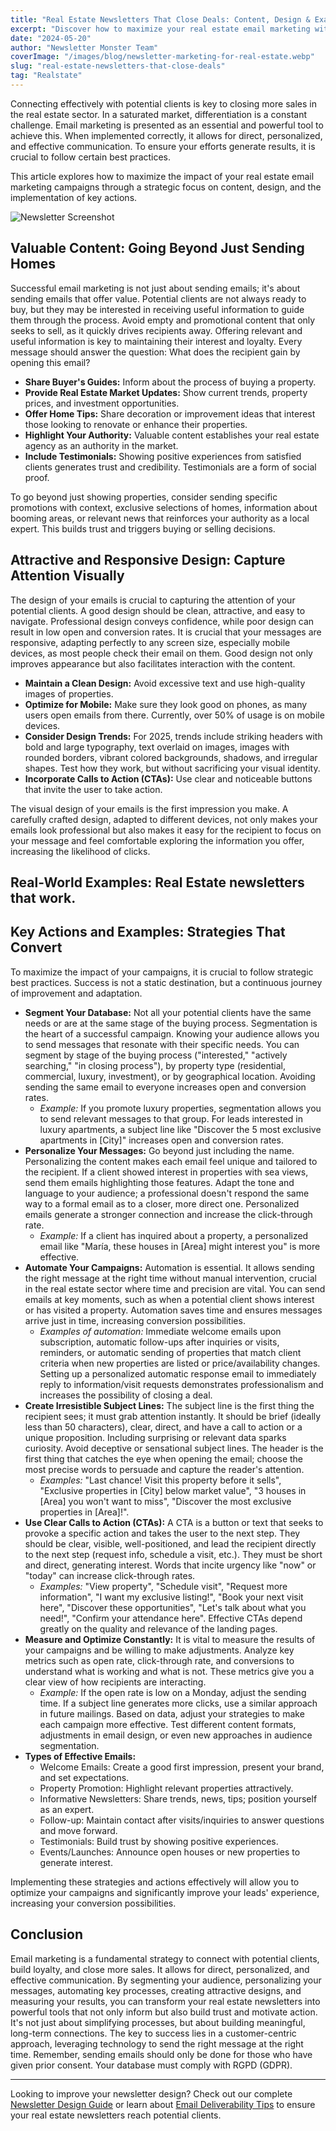 ```yaml
---
title: "Real Estate Newsletters That Close Deals: Content, Design & Examples"
excerpt: "Discover how to maximize your real estate email marketing with actionable strategies for content, design, and automation. Learn to engage, convert, and build trust with your audience."
date: "2024-05-20"
author: "Newsletter Monster Team"
coverImage: "/images/blog/newsletter-marketing-for-real-estate.webp"
slug: "real-estate-newsletters-that-close-deals"
tag: "Realstate"
---
```


Connecting effectively with potential clients is key to closing more sales in the real estate sector. In a saturated market, differentiation is a constant challenge. Email marketing is presented as an essential and powerful tool to achieve this. When implemented correctly, it allows for direct, personalized, and effective communication. To ensure your efforts generate results, it is crucial to follow certain best practices.

This article explores how to maximize the impact of your real estate email marketing campaigns through a strategic focus on content, design, and the implementation of key actions.

![Newsletter Screenshot](https://nlmr1.s3.eu-central-1.amazonaws.com/ce21b370-d9f8-41fc-ac43-8aa14be5f34f/ce21b370-d9f8-41fc-ac43-8aa14be5f34f_small.webp)

## Valuable Content: Going Beyond Just Sending Homes

Successful email marketing is not just about sending emails; it's about sending emails that offer value. Potential clients are not always ready to buy, but they may be interested in receiving useful information to guide them through the process. Avoid empty and promotional content that only seeks to sell, as it quickly drives recipients away. Offering relevant and useful information is key to maintaining their interest and loyalty. Every message should answer the question: What does the recipient gain by opening this email?

- **Share Buyer's Guides:** Inform about the process of buying a property.
- **Provide Real Estate Market Updates:** Show current trends, property prices, and investment opportunities.
- **Offer Home Tips:** Share decoration or improvement ideas that interest those looking to renovate or enhance their properties.
- **Highlight Your Authority:** Valuable content establishes your real estate agency as an authority in the market.
- **Include Testimonials:** Showing positive experiences from satisfied clients generates trust and credibility. Testimonials are a form of social proof.

To go beyond just showing properties, consider sending specific promotions with context, exclusive selections of homes, information about booming areas, or relevant news that reinforces your authority as a local expert. This builds trust and triggers buying or selling decisions.

## Attractive and Responsive Design: Capture Attention Visually

The design of your emails is crucial to capturing the attention of your potential clients. A good design should be clean, attractive, and easy to navigate. Professional design conveys confidence, while poor design can result in low open and conversion rates. It is crucial that your messages are responsive, adapting perfectly to any screen size, especially mobile devices, as most people check their email on them. Good design not only improves appearance but also facilitates interaction with the content.

- **Maintain a Clean Design:** Avoid excessive text and use high-quality images of properties.
- **Optimize for Mobile:** Make sure they look good on phones, as many users open emails from there. Currently, over 50% of usage is on mobile devices.
- **Consider Design Trends:** For 2025, trends include striking headers with bold and large typography, text overlaid on images, images with rounded borders, vibrant colored backgrounds, shadows, and irregular shapes. Test how they work, but without sacrificing your visual identity.
- **Incorporate Calls to Action (CTAs):** Use clear and noticeable buttons that invite the user to take action.

The visual design of your emails is the first impression you make. A carefully crafted design, adapted to different devices, not only makes your emails look professional but also makes it easy for the recipient to focus on your message and feel comfortable exploring the information you offer, increasing the likelihood of clicks.

## Real-World Examples: Real Estate newsletters that work.

<TaggedNewsletters tag="RealEstate" count={6} />

## Key Actions and Examples: Strategies That Convert

To maximize the impact of your campaigns, it is crucial to follow strategic best practices. Success is not a static destination, but a continuous journey of improvement and adaptation.

- **Segment Your Database:** Not all your potential clients have the same needs or are at the same stage of the buying process. Segmentation is the heart of a successful campaign. Knowing your audience allows you to send messages that resonate with their specific needs. You can segment by stage of the buying process ("interested," "actively searching," "in closing process"), by property type (residential, commercial, luxury, investment), or by geographical location. Avoiding sending the same email to everyone increases open and conversion rates.
  - _Example:_ If you promote luxury properties, segmentation allows you to send relevant messages to that group. For leads interested in luxury apartments, a subject line like "Discover the 5 most exclusive apartments in [City]" increases open and conversion rates.
- **Personalize Your Messages:** Go beyond just including the name. Personalizing the content makes each email feel unique and tailored to the recipient. If a client showed interest in properties with sea views, send them emails highlighting those features. Adapt the tone and language to your audience; a professional doesn't respond the same way to a formal email as to a closer, more direct one. Personalized emails generate a stronger connection and increase the click-through rate.
  - _Example:_ If a client has inquired about a property, a personalized email like "María, these houses in [Area] might interest you" is more effective.
- **Automate Your Campaigns:** Automation is essential. It allows sending the right message at the right time without manual intervention, crucial in the real estate sector where time and precision are vital. You can send emails at key moments, such as when a potential client shows interest or has visited a property. Automation saves time and ensures messages arrive just in time, increasing conversion possibilities.
  - _Examples of automation:_ Immediate welcome emails upon subscription, automatic follow-ups after inquiries or visits, reminders, or automatic sending of properties that match client criteria when new properties are listed or price/availability changes. Setting up a personalized automatic response email to immediately reply to information/visit requests demonstrates professionalism and increases the possibility of closing a deal.
- **Create Irresistible Subject Lines:** The subject line is the first thing the recipient sees; it must grab attention instantly. It should be brief (ideally less than 50 characters), clear, direct, and have a call to action or a unique proposition. Including surprising or relevant data sparks curiosity. Avoid deceptive or sensational subject lines. The header is the first thing that catches the eye when opening the email; choose the most precise words to persuade and capture the reader's attention.
  - _Examples:_ "Last chance! Visit this property before it sells", "Exclusive properties in [City] below market value", "3 houses in [Area] you won't want to miss", "Discover the most exclusive properties in [Area]!".
- **Use Clear Calls to Action (CTAs):** A CTA is a button or text that seeks to provoke a specific action and takes the user to the next step. They should be clear, visible, well-positioned, and lead the recipient directly to the next step (request info, schedule a visit, etc.). They must be short and direct, generating interest. Words that incite urgency like "now" or "today" can increase click-through rates.
  - _Examples:_ "View property", "Schedule visit", "Request more information", "I want my exclusive listing!", "Book your next visit here", "Discover these opportunities", "Let's talk about what you need!", "Confirm your attendance here". Effective CTAs depend greatly on the quality and relevance of the landing pages.
- **Measure and Optimize Constantly:** It is vital to measure the results of your campaigns and be willing to make adjustments. Analyze key metrics such as open rate, click-through rate, and conversions to understand what is working and what is not. These metrics give you a clear view of how recipients are interacting.
  - _Example:_ If the open rate is low on a Monday, adjust the sending time. If a subject line generates more clicks, use a similar approach in future mailings. Based on data, adjust your strategies to make each campaign more effective. Test different content formats, adjustments in email design, or even new approaches in audience segmentation.
- **Types of Effective Emails:**
  - Welcome Emails: Create a good first impression, present your brand, and set expectations.
  - Property Promotion: Highlight relevant properties attractively.
  - Informative Newsletters: Share trends, news, tips; position yourself as an expert.
  - Follow-up: Maintain contact after visits/inquiries to answer questions and move forward.
  - Testimonials: Build trust by showing positive experiences.
  - Events/Launches: Announce open houses or new properties to generate interest.

Implementing these strategies and actions effectively will allow you to optimize your campaigns and significantly improve your leads' experience, increasing your conversion possibilities.

## Conclusion

Email marketing is a fundamental strategy to connect with potential clients, build loyalty, and close more sales. It allows for direct, personalized, and effective communication. By segmenting your audience, personalizing your messages, automating key processes, creating attractive designs, and measuring your results, you can transform your real estate newsletters into powerful tools that not only inform but also build trust and motivate action. It's not just about simplifying processes, but about building meaningful, long-term connections. The key to success lies in a customer-centric approach, leveraging technology to send the right message at the right time. Remember, sending emails should only be done for those who have given prior consent. Your database must comply with RGPD (GDPR).

---

Looking to improve your newsletter design? Check out our complete [Newsletter Design Guide](/blog/newsletter-design/design-newsletters-guide) or learn about [Email Deliverability Tips](/blog/email-marketing/email-deliverability-tips) to ensure your real estate newsletters reach potential clients.
